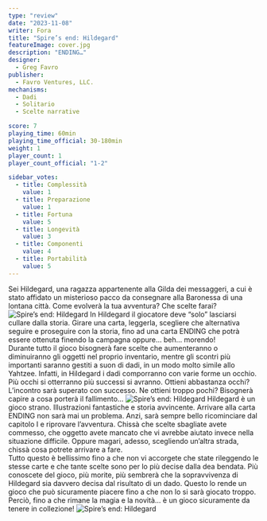 ```yaml
---
type: "review"
date: "2023-11-08"
writer: Fora
title: "Spire’s end: Hildegard"
featureImage: cover.jpg
description: "ENDING…"
designer:
  - Greg Favro
publisher:
  - Favro Ventures, LLC.
mechanisms:
  - Dadi
  - Solitario
  - Scelte narrative

score: 7
playing_time: 60min
playing_time_official: 30-180min
weight: 1
player_count: 1
player_count_official: "1-2"

sidebar_votes:
  - title: Complessità
    value: 1
  - title: Preparazione
    value: 1
  - title: Fortuna
    value: 5
  - title: Longevità
    value: 3
  - title: Componenti
    value: 4
  - title: Portabilità
    value: 5
---
```


<Setting>
  Sei Hildegard, una ragazza appartenente alla Gilda dei messaggeri, a cui è
  stato affidato un misterioso pacco da consegnare alla Baronessa di una lontana
  città. Come evolverà la tua avventura? Che scelte farai?
</Setting>

<img src="./game1.jpg" alt="Spire’s end: Hildegard" />

<Rules>
  In Hildegard il giocatore deve “solo” lasciarsi cullare dalla storia. Girare
  una carta, leggerla, scegliere che alternativa seguire e proseguire con la
  storia, fino ad una carta ENDING che potrà essere ottenuta finendo la campagna
  oppure… beh… morendo! <br />
  Durante tutto il gioco bisognerà fare scelte che aumenteranno o diminuiranno gli
  oggetti nel proprio inventario, mentre gli scontri più importanti saranno gestiti
  a suon di dadi, in un modo molto simile allo Yahtzee. Infatti, in Hildegard i dadi
  comporranno con varie forme un occhio. Più occhi si otterranno più successi si
  avranno. Ottieni abbastanza occhi? L’incontro sarà superato con successo. Ne ottieni
  troppo pochi? Bisognerà capire a cosa porterà il fallimento…
</Rules>

<img src="./game2.jpg" alt="Spire’s end: Hildegard" />

<Feedback>
  Hildegard è un gioco strano. Illustrazioni fantastiche e storia avvincente.
  Arrivare alla carta ENDING non sarà mai un problema. Anzi, sarà sempre bello
  ricominciare dal capitolo I e riprovare l’avventura. Chissà che scelte
  sbagliate avete commesso, che oggetto avete mancato che vi avrebbe aiutato
  invece nella situazione difficile. Oppure magari, adesso, scegliendo un’altra
  strada, chissà cosa potrete arrivare a fare. <br />
  Tutto questo è bellissimo fino a che non vi accorgete che state rileggendo le stesse
  carte e che tante scelte sono per lo più decise dalla dea bendata. Più conoscete
  del gioco, più morite, più sembrerà che la sopravvivenza di Hildegard sia davvero
  decisa dal risultato di un dado. Questo lo rende un gioco che può sicuramente piacere
  fino a che non lo si sarà giocato troppo. Perciò, fino a che rimane la magia e
  la novità... è un gioco sicuramente da tenere in collezione!
</Feedback>

<img src="./game3.jpg" alt="Spire’s end: Hildegard" />
